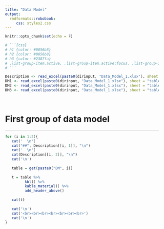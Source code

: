 ```yaml
---
title: "Data Model"
output: 
  rmdformats::robobook:
     css: styles2.css
---
```



```r
knitr::opts_chunk$set(echo = F)
```

```r
# ```{css}
# h1 {color: #0056b8}
# h2 {color: #0056b8}
# h3 {color: #2387fa}
# .list-group-item.active, .list-group-item.active:focus, .list-group-item.active:hover {background-color: #2387fa; border-color: #2387fa}
# ```
```


```r
Description <- read_excel(paste0(dirinput, "Data_Model_1.xlsx"), sheet = "Description", col_names = FALSE)
DM1 <- read_excel(paste0(dirinput, "Data_Model_1.xlsx"), sheet = "table1")
DM2 <- read_excel(paste0(dirinput, "Data_Model_1.xlsx"), sheet = "table2")
DM3 <- read_excel(paste0(dirinput, "Data_Model_1.xlsx"), sheet = "table3")
```

<br>

# First group of data model 

___

```r
for (i in 1:2){
   cat('  \n')  
   cat("##", Description[[i, 1]], "\n") 
   cat('  \n')  
   cat(Description[[i, 2]], "\n")
   cat('\n') 
   
   table = get(paste0("DM", i))
   
   t = table %>%
         kbl() %>%
         kable_material() %>%
         add_header_above()
    
   cat(t)
   
   cat('\n')
   cat('<br><br><br><br><br><br><br>') 
   cat('\n')
}
```


